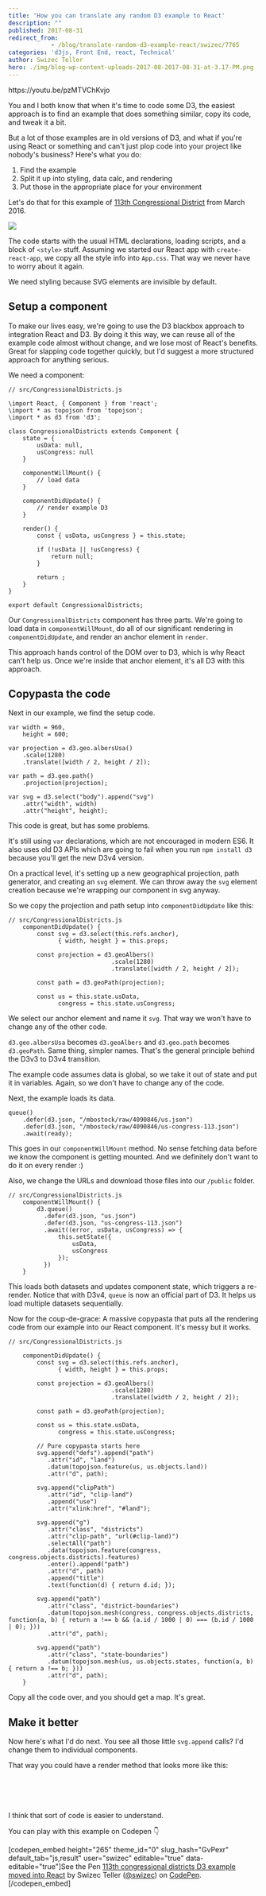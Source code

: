 ```yaml
---
title: 'How you can translate any random D3 example to React'
description: ""
published: 2017-08-31
redirect_from: 
            - /blog/translate-random-d3-example-react/swizec/7765
categories: 'd3js, Front End, react, Technical'
author: Swizec Teller
hero: ./img/blog-wp-content-uploads-2017-08-2017-08-31-at-3.17-PM.png
---
```

https&#x3A;//youtu.be/pzMTVChKvjo



You and I both know that when it's time to code some D3, the easiest approach is to find an example that does something similar, copy its code, and tweak it a bit.



But a lot of those examples are in old versions of D3, and what if you're using React or something and can't just plop code into your project like nobody's business? Here's what you do:



1. Find the example
2. Split it up into styling, data calc, and rendering
3. Put those in the appropriate place for your environment



Let's do that for this example of [113th Congressional District](https://bl.ocks.org/mbostock/4657115) from March 2016.



![](./img/blog-wp-content-uploads-2017-08-2017-08-31-at-3.17-PM.png)



The code starts with the usual HTML declarations, loading scripts, and a block of `<style>` stuff. Assuming we started our React app with `create-react-app`, we copy all the style info into `App.css`. That way we never have to worry about it again.



We need styling because SVG elements are invisible by default.



## Setup a component



To make our lives easy, we're going to use the D3 blackbox approach to integration React and D3. By doing it this way, we can reuse all of the example code almost without change, and we lose most of React's benefits. Great for slapping code together quickly, but I'd suggest a more structured approach for anything serious.



We need a component:



```
// src/CongressionalDistricts.js

\import React, { Component } from 'react';
\import * as topojson from 'topojson';
\import * as d3 from 'd3';

class CongressionalDistricts extends Component {
    state = {
        usData: null,
        usCongress: null
    }

    componentWillMount() {
        // load data
    }

    componentDidUpdate() {
        // render example D3
    }

    render() {
        const { usData, usCongress } = this.state;

        if (!usData || !usCongress) {
            return null;
        }

        return ;
    }
}

export default CongressionalDistricts;
```



Our `CongressionalDistricts` component has three parts. We're going to load data in `componentWillMount`, do all of our significant rendering in `componentDidUpdate`, and render an anchor element in `render`.



This approach hands control of the DOM over to D3, which is why React can't help us. Once we're inside that anchor element, it's all D3 with this approach.



## Copypasta the code



Next in our example, we find the setup code.



```
var width = 960,
    height = 600;

var projection = d3.geo.albersUsa()
    .scale(1280)
    .translate([width / 2, height / 2]);

var path = d3.geo.path()
    .projection(projection);

var svg = d3.select("body").append("svg")
    .attr("width", width)
    .attr("height", height);
```



This code is great, but has some problems.



It's still using `var` declarations, which are not encouraged in modern ES6. It also uses old D3 APIs which are going to fail when you run `npm install d3` because you'll get the new D3v4 version.



On a practical level, it's setting up a new geographical projection, path generator, and creating an `svg` element. We can throw away the `svg` element creation because we're wrapping our component in svg anyway.



So we copy the projection and path setup into `componentDidUpdate` like this:



```
// src/CongressionalDistricts.js
    componentDidUpdate() {
        const svg = d3.select(this.refs.anchor),
              { width, height } = this.props;

        const projection = d3.geoAlbers()
                             .scale(1280)
                             .translate([width / 2, height / 2]);

        const path = d3.geoPath(projection);

        const us = this.state.usData,
              congress = this.state.usCongress;
```



We select our anchor element and name it `svg`. That way we won't have to change any of the other code.



`d3.geo.albersUsa` becomes `d3.geoAlbers` and `d3.geo.path` becomes `d3.geoPath`. Same thing, simpler names. That's the general principle behind the D3v3 to D3v4 transition.



The example code assumes data is global, so we take it out of state and put it in variables. Again, so we don't have to change any of the code.



Next, the example loads its data.



```
queue()
    .defer(d3.json, "/mbostock/raw/4090846/us.json")
    .defer(d3.json, "/mbostock/raw/4090846/us-congress-113.json")
    .await(ready);
```



This goes in our `componentWillMount` method. No sense fetching data before we know the component is getting mounted. And we definitely don't want to do it on every render :)



Also, we change the URLs and download those files into our `/public` folder.



```
// src/CongressionalDistricts.js
    componentWillMount() {
        d3.queue()
          .defer(d3.json, "us.json")
          .defer(d3.json, "us-congress-113.json")
          .await((error, usData, usCongress) => {
              this.setState({
                  usData,
                  usCongress
              });
          })
    }
```



This loads both datasets and updates component state, which triggers a re-render. Notice that with D3v4, `queue` is now an official part of D3. It helps us load multiple datasets sequentially.



Now for the coup-de-grace: A massive copypasta that puts all the rendering code from our example into our React component. It's messy but it works.



```
// src/CongressionalDistricts.js

    componentDidUpdate() {
        const svg = d3.select(this.refs.anchor),
              { width, height } = this.props;

        const projection = d3.geoAlbers()
                             .scale(1280)
                             .translate([width / 2, height / 2]);

        const path = d3.geoPath(projection);

        const us = this.state.usData,
              congress = this.state.usCongress;
              
        // Pure copypasta starts here
        svg.append("defs").append("path")
           .attr("id", "land")
           .datum(topojson.feature(us, us.objects.land))
           .attr("d", path);

        svg.append("clipPath")
           .attr("id", "clip-land")
           .append("use")
           .attr("xlink:href", "#land");

        svg.append("g")
           .attr("class", "districts")
           .attr("clip-path", "url(#clip-land)")
           .selectAll("path")
           .data(topojson.feature(congress, congress.objects.districts).features)
           .enter().append("path")
           .attr("d", path)
           .append("title")
           .text(function(d) { return d.id; });

        svg.append("path")
           .attr("class", "district-boundaries")
           .datum(topojson.mesh(congress, congress.objects.districts, function(a, b) { return a !== b && (a.id / 1000 | 0) === (b.id / 1000 | 0); }))
           .attr("d", path);

        svg.append("path")
           .attr("class", "state-boundaries")
           .datum(topojson.mesh(us, us.objects.states, function(a, b) { return a !== b; }))
           .attr("d", path);
    }
```



Copy all the code over, and you should get a map. It's great.



## Make it better



Now here's what I'd do next. You see all those little `svg.append` calls? I'd change them to individual components.



That way you could have a render method that looks more like this:



```

  
  
    
```



I think that sort of code is easier to understand.



You can play with this example on Codepen 👇



\[codepen_embed height="265" theme_id="0" slug_hash="GvPexr" default_tab="js,result" user="swizec" editable="true" data-editable="true"]See the Pen [113th congressional districts D3 example moved into React](https://codepen.io/swizec/pen/GvPexr/) by Swizec Teller ([@swizec](https://codepen.io/swizec)) on [CodePen](https://codepen.io).\[/codepen_embed]